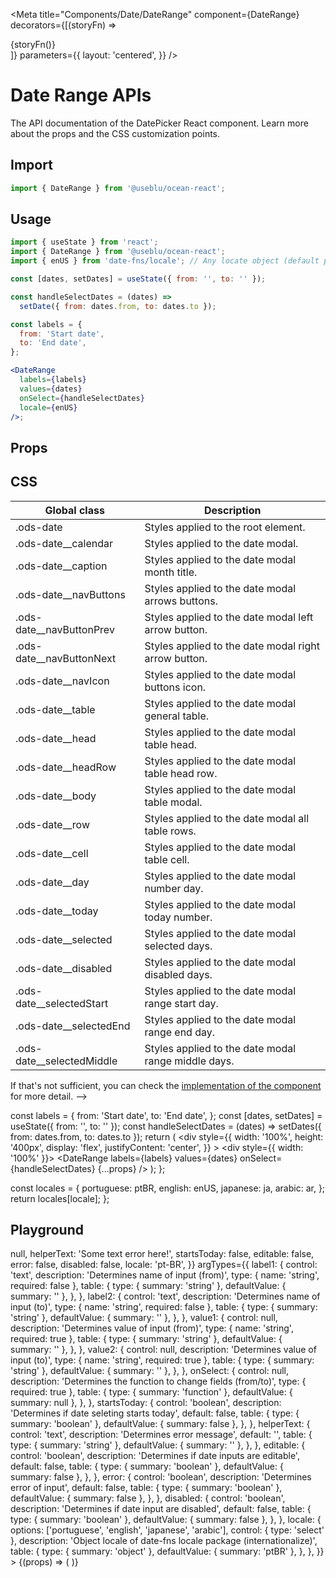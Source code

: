 
<Meta
  title="Components/Date/DateRange"
  component={DateRange}
  decorators={[(storyFn) => <div>{storyFn()}</div>]}
  parameters={{
    layout: 'centered',
  }}
/>

# Date Range APIs

The API documentation of the DatePicker React component. Learn more about the props and the CSS customization points.

## Import

```javascript
import { DateRange } from '@useblu/ocean-react';
```

## Usage

```jsx
import { useState } from 'react';
import { DateRange } from '@useblu/ocean-react';
import { enUS } from 'date-fns/locale'; // Any locate object (default pt-BR)

const [dates, setDates] = useState({ from: '', to: '' });

const handleSelectDates = (dates) =>
  setDate({ from: dates.from, to: dates.to });

const labels = {
  from: 'Start date',
  to: 'End date',
};

<DateRange
  labels={labels}
  values={dates}
  onSelect={handleSelectDates}
  locale={enUS}
/>;
```

## Props

<ArgsTable story="Playground" of="." />

## CSS

| Global class                | Description                                          |
| --------------------------- | ---------------------------------------------------- |
| .ods-date                   | Styles applied to the root element.                  |
| .ods-date\_\_calendar       | Styles applied to the date modal.                    |
| .ods-date\_\_caption        | Styles applied to the date modal month title.        |
| .ods-date\_\_navButtons     | Styles applied to the date modal arrows buttons.     |
| .ods-date\_\_navButtonPrev  | Styles applied to the date modal left arrow button.  |
| .ods-date\_\_navButtonNext  | Styles applied to the date modal right arrow button. |
| .ods-date\_\_navIcon        | Styles applied to the date modal buttons icon.       |
| .ods-date\_\_table          | Styles applied to the date modal general table.      |
| .ods-date\_\_head           | Styles applied to the date modal table head.         |
| .ods-date\_\_headRow        | Styles applied to the date modal table head row.     |
| .ods-date\_\_body           | Styles applied to the date modal table modal.        |
| .ods-date\_\_row            | Styles applied to the date modal all table rows.     |
| .ods-date\_\_cell           | Styles applied to the date modal table cell.         |
| .ods-date\_\_day            | Styles applied to the date modal number day.         |
| .ods-date\_\_today          | Styles applied to the date modal today number.       |
| .ods-date\_\_selected       | Styles applied to the date modal selected days.      |
| .ods-date\_\_disabled       | Styles applied to the date modal disabled days.      |
| .ods-date\_\_selectedStart  | Styles applied to the date modal range start day.    |
| .ods-date\_\_selectedEnd    | Styles applied to the date modal range end day.      |
| .ods-date\_\_selectedMiddle | Styles applied to the date modal range middle days.  |

If that's not sufficient, you can check the [implementation of the component](https://github.com/ocean-ds/ocean-web/blob/master/packages/ocean-react/src/Date/DateRange.tsx) for more detail. -->

  const labels = {
    from: 'Start date',
    to: 'End date',
  };
  const [dates, setDates] = useState({ from: '', to: '' });
  const handleSelectDates = (dates) =>
    setDates({ from: dates.from, to: dates.to });
  return (
    <div
      style={{
        width: '100%',
        height: '400px',
        display: 'flex',
        justifyContent: 'center',
      }}
    >
      <div style={{ width: '100%' }}>
        <DateRange
          labels={labels}
          values={dates}
          onSelect={handleSelectDates}
          {...props}
        />
      </div>
    </div>
  );
};

  const locales = {
    portuguese: ptBR,
    english: enUS,
    japanese: ja,
    arabic: ar,
  };
  return locales[locale];
};

## Playground

<Canvas withSource="close" withToolbar>
  <Story
    name="Playground"
    args={{
      label1: 'Start date',
      label2: 'End date',
      value1: '14/10/2022',
      value2: '15/10/2022',
      onSelect: () => null,
      helperText: 'Some text error here!',
      startsToday: false,
      editable: false,
      error: false,
      disabled: false,
      locale: 'pt-BR',
    }}
    argTypes={{
      label1: {
        control: 'text',
        description: 'Determines name of input (from)',
        type: { name: 'string', required: false },
        table: {
          type: { summary: 'string' },
          defaultValue: { summary: '' },
        },
      },
      label2: {
        control: 'text',
        description: 'Determines name of input (to)',
        type: { name: 'string', required: false },
        table: {
          type: { summary: 'string' },
          defaultValue: { summary: '' },
        },
      },
      value1: {
        control: null,
        description: 'Determines value of input (from)',
        type: { name: 'string', required: true },
        table: {
          type: { summary: 'string' },
          defaultValue: { summary: '' },
        },
      },
      value2: {
        control: null,
        description: 'Determines value of input (to)',
        type: { name: 'string', required: true },
        table: {
          type: { summary: 'string' },
          defaultValue: { summary: '' },
        },
      },
      onSelect: {
        control: null,
        description: 'Determines the function to change fields (from/to)',
        type: { required: true },
        table: {
          type: { summary: 'function' },
          defaultValue: { summary: null },
        },
      },
      startsToday: {
        control: 'boolean',
        description: 'Determines if date seleting starts today',
        default: false,
        table: {
          type: { summary: 'boolean' },
          defaultValue: { summary: false },
        },
      },
      helperText: {
        control: 'text',
        description: 'Determines error message',
        default: '',
        table: {
          type: { summary: 'string' },
          defaultValue: { summary: '' },
        },
      },
      editable: {
        control: 'boolean',
        description: 'Determines if date inputs are editable',
        default: false,
        table: {
          type: { summary: 'boolean' },
          defaultValue: { summary: false },
        },
      },
      error: {
        control: 'boolean',
        description: 'Determines error of input',
        default: false,
        table: {
          type: { summary: 'boolean' },
          defaultValue: { summary: false },
        },
      },
      disabled: {
        control: 'boolean',
        description: 'Determines if date input are disabled',
        default: false,
        table: {
          type: { summary: 'boolean' },
          defaultValue: { summary: false },
        },
      },
      locale: {
        options: ['portuguese', 'english', 'japanese', 'arabic'],
        control: { type: 'select' },
        description:
          'Object locale of date-fns locale package (internationalize)',
        table: {
          type: { summary: 'object' },
          defaultValue: { summary: 'ptBR' },
        },
      },
    }}
  >
    {(props) => (
      <DinamicDatePicker
        labels={{ from: props.label1, to: props.label2 }}
        error={props.error}
        disabled={props.disabled}
        editable={props.editable}
        locale={selectLocation(props.locale)}
        startsToday={props.startsToday}
        helperText={props.helperText}
      />
    )}
  </Story>
</Canvas>
